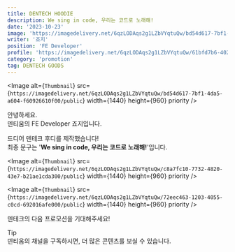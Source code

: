 ```yaml
---
title: DENTECH HOODIE
description: We sing in code, 우리는 코드로 노래해!
date: '2023-10-23'
image: 'https://imagedelivery.net/6qzLODAqs2g1LZbVYqtuQw/bd54d617-7bf1-4da5-a604-f60926610f00/public'
writer: '죠지'
position: 'FE Developer'
profile: 'https://imagedelivery.net/6qzLODAqs2g1LZbVYqtuQw/61bfd7b6-4020-4d1a-5dce-d05d7872fb00/public'
category: 'promotion'
tag: DENTECH GOODS
---
```


<Image
  alt={`Thumbnail`}
  src={`https://imagedelivery.net/6qzLODAqs2g1LZbVYqtuQw/bd54d617-7bf1-4da5-a604-f60926610f00/public`}
  width={1440}
  height={960}
  priority
/>

안녕하세요.<br/>
덴티움의 FE Developer 죠지입니다.

드디어 덴테크 후디를 제작했습니다!<br/>
최종 문구는 '**We sing in code, 우리는 코드로 노래해!**'입니다.<br/>

<Image
  alt={`Thumbnail`}
  src={`https://imagedelivery.net/6qzLODAqs2g1LZbVYqtuQw/c8a7fc10-7732-4820-43e7-b21ae1cda300/public`}
  width={1440}
  height={960}
  priority
/>

<Image
  alt={`Thumbnail`}
  src={`https://imagedelivery.net/6qzLODAqs2g1LZbVYqtuQw/72eec463-1203-4055-c0cd-692016afe000/public`}
  width={1440}
  height={960}
  priority
/>

덴테크의 다음 프로모션을 기대해주세요!<br/>

<div className="px-4 py-2 my-4 bg-blue-100 border-l-4 border-blue-500">
  <div className="text-lg font-bold">Tip</div>
  <div>덴티움의 채널을 구독하시면, 더 많은 콘텐츠를 보실 수 있습니다.</div>
</div>
